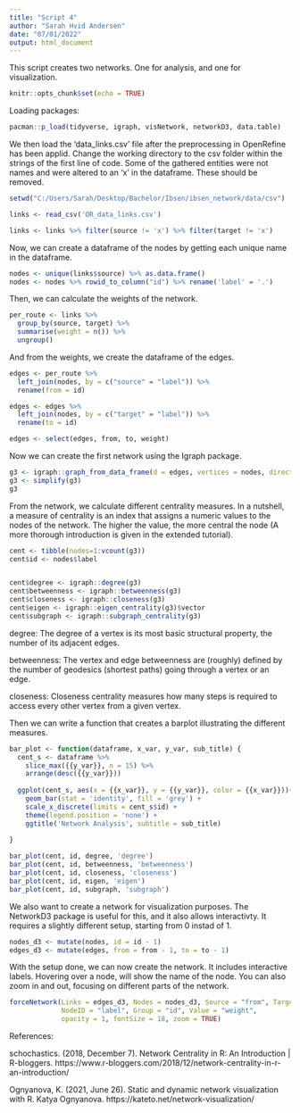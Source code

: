 ---
title: "Script 4"
author: "Sarah Hvid Andersen"
date: "07/01/2022"
output: html_document
---

This script creates two networks. One for analysis, and one for visualization. 

```{r setup, include=FALSE}
knitr::opts_chunk$set(echo = TRUE)
```

Loading packages:

```{r}
pacman::p_load(tidyverse, igraph, visNetwork, networkD3, data.table)
```

We then load the 'data_links.csv' file after the preprocessing in OpenRefine has been applid. 
Change the working directory to the csv folder within the strings of the first line of code. 
Some of the gathered entities were not names and were altered to an 'x' in the dataframe. These should be removed.

```{r}
setwd("C:/Users/Sarah/Desktop/Bachelor/Ibsen/ibsen_network/data/csv")

links <- read_csv('OR_data_links.csv')

links <- links %>% filter(source != 'x') %>% filter(target != 'x')
```

Now, we can create a dataframe of the nodes by getting each unique name in the dataframe. 

```{r}
nodes <- unique(links$source) %>% as.data.frame()
nodes <- nodes %>% rowid_to_column("id") %>% rename('label' = '.')
```

Then, we can calculate the weights of the network.

```{r}
per_route <- links %>%  
  group_by(source, target) %>%
  summarise(weight = n()) %>% 
  ungroup()

```

And from the weights, we create the dataframe of the edges.

```{r}
edges <- per_route %>% 
  left_join(nodes, by = c("source" = "label")) %>% 
  rename(from = id)

edges <- edges %>% 
  left_join(nodes, by = c("target" = "label")) %>% 
  rename(to = id)

edges <- select(edges, from, to, weight)

```

Now we can create the first network using the Igraph package. 

```{r}
g3 <- igraph::graph_from_data_frame(d = edges, vertices = nodes, directed = FALSE)
g3 <- simplify(g3)
g3
```

From the network, we calculate different centrality measures. In a nutshell, a measure of centrality is an index that assigns a numeric values to the nodes of the network. The higher the value, the more central the node (A more thorough introduction is given in the extended tutorial).


```{r}
cent <- tibble(nodes=1:vcount(g3))
cent$id <- nodes$label


cent$degree <- igraph::degree(g3)
cent$betweenness <- igraph::betweenness(g3)
cent$closeness <- igraph::closeness(g3)
cent$eigen <- igraph::eigen_centrality(g3)$vector
cent$subgraph <- igraph::subgraph_centrality(g3)
```


degree:
The degree of a vertex is its most basic structural property, the number of its adjacent edges.

betweenness:
The vertex and edge betweenness are (roughly) defined by the number of geodesics (shortest paths) going through a vertex or an edge.

closeness:
Closeness centrality measures how many steps is required to access every other vertex from a given vertex.


Then we can write a function that creates a barplot illustrating the different measures. 

```{r}

bar_plot <- function(dataframe, x_var, y_var, sub_title) {
  cent_s <- dataframe %>%
    slice_max({{y_var}}, n = 15) %>% 
    arrange(desc({{y_var}}))
  
  ggplot(cent_s, aes(x = {{x_var}}, y = {{y_var}}, color = {{x_var}}))+
    geom_bar(stat = 'identity', fill = 'grey') + 
    scale_x_discrete(limits = cent_s$id) +
    theme(legend.position = 'none') +
    ggtitle('Network Analysis', subtitle = sub_title)
  
}

bar_plot(cent, id, degree, 'degree')
bar_plot(cent, id, betweenness, 'betweenness')
bar_plot(cent, id, closeness, 'closeness')
bar_plot(cent, id, eigen, 'eigen')
bar_plot(cent, id, subgraph, 'subgraph')
```

We also want to create a network for visualization purposes. The NetworkD3 package is useful for this, and it also allows interactivty. It requires a slightly different setup, starting from 0 instad of 1. 

```{r}
nodes_d3 <- mutate(nodes, id = id - 1)
edges_d3 <- mutate(edges, from = from - 1, to = to - 1)
```

With the setup done, we can now create the network. It includes interactive labels. Hovering over a node, will show the name of the node. You can also zoom in and out, focusing on different parts of the network.

```{r}
forceNetwork(Links = edges_d3, Nodes = nodes_d3, Source = "from", Target = "to", 
             NodeID = "label", Group = "id", Value = "weight", 
             opacity = 1, fontSize = 18, zoom = TRUE)
```

References:

schochastics. (2018, December 7). Network Centrality in R: An Introduction | R-bloggers. https://www.r-bloggers.com/2018/12/network-centrality-in-r-an-introduction/

Ognyanova, K. (2021, June 26). Static and dynamic network visualization with R. Katya Ognyanova. https://kateto.net/network-visualization/